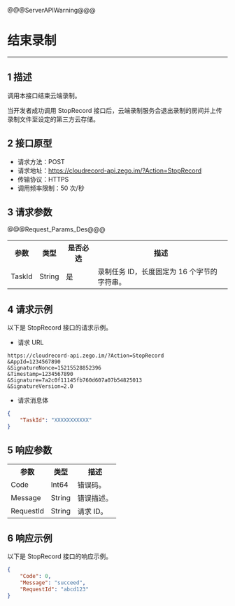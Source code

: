 @@@ServerAPIWarning@@@

# 结束录制

---

## 1 描述

调用本接口结束云端录制。

当开发者成功调用 StopRecord 接口后，云端录制服务会退出录制的房间并上传录制文件至设定的第三方云存储。

## 2 接口原型

- 请求方法：POST
- 请求地址：https://cloudrecord-api.zego.im/?Action=StopRecord
- 传输协议：HTTPS
- 调用频率限制：50 次/秒
## 3 请求参数

@@@Request_Params_Des@@@

<table>
  
  <tbody><tr>
    <th>参数</th>
    <th>类型</th>
    <th>是否必选</th>
    <th>描述</th>
  </tr>
  <tr>
    <td>TaskId</td>
    <td>String</td>
    <td>是</td>
    <td>录制任务 ID，长度固定为 16 个字节的字符串。</td>
  </tr>
</tbody></table>

## 4 请求示例

以下是 StopRecord 接口的请求示例。
- 请求 URL  
```
https://cloudrecord-api.zego.im/?Action=StopRecord
&AppId=1234567890
&SignatureNonce=15215528852396
&Timestamp=1234567890
&Signature=7a2c0f11145fb760d607a07b54825013
&SignatureVersion=2.0
```
- 请求消息体  
```json
{
	"TaskId": "XXXXXXXXXXX"
}
```

## 5 响应参数

<table>
  
  <tbody><tr>
    <th>参数</th>
    <th>类型</th>
    <th>描述</th>
  </tr>
  <tr>
    <td>Code</td>
    <td>Int64</td>
    <td>错误码。</td>
  </tr>
  <tr>
    <td>Message</td>
    <td>String</td>
    <td>错误描述。</td>
  </tr>
  <tr>
    <td>RequestId</td>
    <td>String</td>
    <td>请求 ID。</td>
  </tr>
</tbody></table>

## 6 响应示例

以下是 StopRecord 接口的响应示例。
```json
{
    "Code": 0,
    "Message": "succeed",
    "RequestId": "abcd123"
}
```
